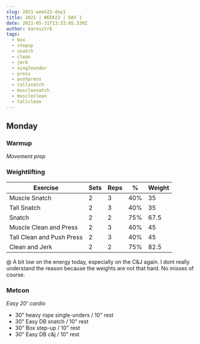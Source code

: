 ```yaml
---
slug: 2021-week23-day1
title: 2021 | WEEK23 | DAY 1
date: 2021-05-31T13:53:05.330Z
author: karesztrk
tags:
  - box
  - stepup
  - snatch
  - clean
  - jerk
  - singleunder
  - press
  - pushpress
  - tallsnatch
  - musclesnatch
  - muscleclean
  - tallclean
---
```

## Monday

### Warmup

*Movement prep*

### Weightlifting

<!--StartFragment-->

| Exercise                  | Sets | Reps | %   | Weight |
| ------------------------- | ---- | ---- | --- | ------ |
| Muscle Snatch             | 2    | 3    | 40% | 35     |
| Tall Snatch               | 2    | 3    | 40% | 35     |
| Snatch                    | 2    | 2    | 75% | 67.5   |
| Muscle Clean and Press    | 2    | 3    | 40% | 45     |
| Tall Clean and Push Press | 2    | 3    | 40% | 45     |
| Clean and Jerk            | 2    | 2    | 75% | 82.5   |

@ A bit low on the energy today, especially on the C&J again. I dont really understand the reason because the weights are not that hard. No misses of course.

### Metcon

*Easy 20' cardio*

* 30" heavy rope single-unders / 10" rest
* 30" Easy DB snatch / 10" rest
* 30" Box step-up / 10" rest
* 30" Easy DB c&j / 10" rest